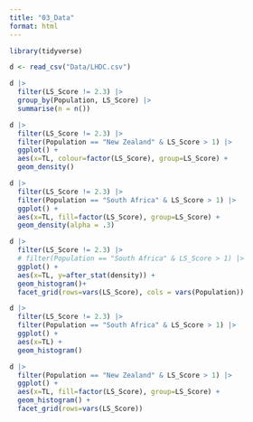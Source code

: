 ```yaml
---
title: "03_Data"
format: html
---
```



```r
library(tidyverse)
```


```r
d <- read_csv("Data/LHDC.csv")
```

```r
d |> 
  filter(LS_Score != 2.3) |> 
  group_by(Population, LS_Score) |> 
  summarise(n = n())
```

```r
d |> 
  filter(LS_Score != 2.3) |> 
  filter(Population == "New Zealand" & LS_Score > 1) |> 
  ggplot() + 
  aes(x=TL, colour=factor(LS_Score), group=LS_Score) +
  geom_density()
```


```r
d |> 
  filter(LS_Score != 2.3) |> 
  filter(Population == "South Africa" & LS_Score > 1) |> 
  ggplot() + 
  aes(x=TL, fill=factor(LS_Score), group=LS_Score) +
  geom_density(alpha = .3)
```



```r
d |> 
  filter(LS_Score != 2.3) |> 
  # filter(Population == "South Africa" & LS_Score > 1) |> 
  ggplot() + 
  aes(x=TL, y=after_stat(density)) +
  geom_histogram()+
  facet_grid(rows=vars(LS_Score), cols = vars(Population))
```

```r
d |> 
  filter(LS_Score != 2.3) |> 
  filter(Population == "South Africa" & LS_Score > 1) |> 
  ggplot() + 
  aes(x=TL) +
  geom_histogram()
```


```r
d |> 
  filter(Population == "New Zealand" & LS_Score > 1) |> 
  ggplot() + 
  aes(x=TL, fill=factor(LS_Score), group=LS_Score) +
  geom_histogram() +
  facet_grid(rows=vars(LS_Score))
```





